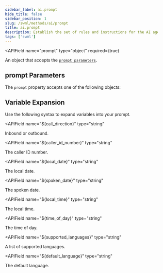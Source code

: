 ```yaml
---
sidebar_label: ai.prompt
hide_title: false
sidebar_position: 1
slug: /swml/methods/ai/prompt
title: ai.prompt
description: Establish the set of rules and instructions for the AI agent through a prompt.
tags: ['swml']
---
```






[contexts]: /swml/methods/ai/prompt/contexts
[pom]: /swml/methods/ai/prompt/pom
[prompt-parameters]: #prompt-parameters

<APIField
  name="prompt"
  type="object"
  required={true}
>
  An object that accepts the [`prompt parameters`][prompt-parameters].
</APIField>


## **prompt Parameters**

The `prompt` property accepts one of the following objects:

<Tabs>
    <TabItem value="regular-prompt" label="Regular Prompt">
        <RegularPrompt />
        <SharedPromptParams />
    </TabItem>
    <TabItem value="pom-prompts" label="POM Prompts">
        <PomPrompts />
        <SharedPromptParams />
    </TabItem>
</Tabs>

## **Variable Expansion**

Use the following syntax to expand variables into your prompt.

<APIField
  name="${call_direction}"
  type="string"
>
  Inbound or outbound.
</APIField>

<APIField
  name="${caller_id_number}"
  type="string"
>
  The caller ID number.
</APIField>

<APIField
  name="${local_date}"
  type="string"
>
  The local date.
</APIField>

<APIField
  name="${spoken_date}"
  type="string"
>
  The spoken date.
</APIField>

<APIField
  name="${local_time}"
  type="string"
>
  The local time.
</APIField>

<APIField
  name="${time_of_day}"
  type="string"
>
  The time of day.
</APIField>

<APIField
  name="${supported_languages}"
  type="string"
>
  A list of supported languages.
</APIField>

<APIField
  name="${default_language}"
  type="string"
>
  The default language.
</APIField>
